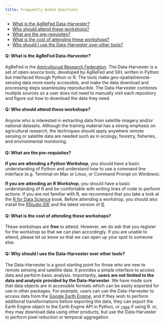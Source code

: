 ```yaml
---
title: Frequently Asked Questions
---
```


- [What is the AgReFed Data-Harvester?](#q-what-is-the-agrefed-data-harvester)
- [Who should attend these workshops?](#q-who-should-attend-these-workshops)
- [What are the pre-requisites?](#q-what-are-the-pre-requisites)
- [What is the cost of attending these workshops?](#q-what-is-the-cost-of-attending-these-workshops)
- [Why should I use the Data-Harvester over other tools?](#q-why-should-i-use-the-data-harvester-over-other-tools)
<!-- - [Can you provide a certificate of completion?](#q-can-you-provide-a-certificate-of-completion) -->

#### Q: What is the AgReFed Data-Harvester?
AgReFed is the [Agriculturual Research Federation](https://www.agrefed.org.au/). The Data-Harvester is a set of open-source tools, developed by AgReFed and SIH, written in Python but interfaced through Python or R. The tools make geo-spatial/remote-sensing data more easily accessible, and make the data download and processing steps seamlessley reproducible. The Data-Harvester combines multiple sources so a user does not need to manually visit each repository and figure out how to download the data they need.

#### Q: Who should attend these workshops?

Anyone who is interested in extracting data from satellite imagery and/or national datasets. Although the training material has a strong emphasis on agricultural research, the techniques should apply anywhere remote sensing or satellite data are needed such as in ecology, forestry, fisheries, and environmental monitoring.

#### Q: What are the pre-requisites? {#pre-requisites}

**If you are attending a Python Workshop**, you should have a basic understanding of Python and understand how to use a command line interface (e.g. Terminal on Mac or Linux, or Command Prompt on Windows). 

**If you are attending an R Workshop**, you should have a basic understanding of R and be comfortable with writing lines of code to perform actions. If you are not familiar with R, we recommend that you take a look at the [R for Data Science](https://r4ds.had.co.nz/) book. Before attending a workshop, you should also install the [RStudio IDE](https://www.rstudio.com/products/rstudio/download/) and the latest version of [R](https://cran.r-project.org/).


#### Q: What is the cost of attending these workshops?

These workshops are **free** to attend. However, we do ask that you register for the workshop so that we can plan accordingly. If you are unable to attend, please let us know so that we can open up your spot to someone else.


#### Q: Why should I use the Data-Harvester over other tools?

The Data-Harvester is a good starting point for those who are new to remote sensing and satellite data. It provides a simple interface to access data and perform basic analysis. Importantly, **users are not limited to the data and analysis provided by the Data-Harvester**. We have made sure that data objects are in accessible formats which can be easily exported for use in other packages. For example, users can use the Data-Harvester to access data from the [Google Earth Engine](https://earthengine.google.com/), and if they wish to perform additional transformations before exporting the data, they can export the Earth Engine object to the Earth Engine API in Python, or [`rgee`](https://r-spatial.github.io/rgee/) if using R. or, they may download data using other products, but use the Data-Harvester to perform pixel reduction or temporal aggregation.


<!-- #### Q: Can you provide a certificate of completion?

Yes, we can provide a certificate of completion for those who attend the workshop. Please let us know if you would like a certificate. -->

